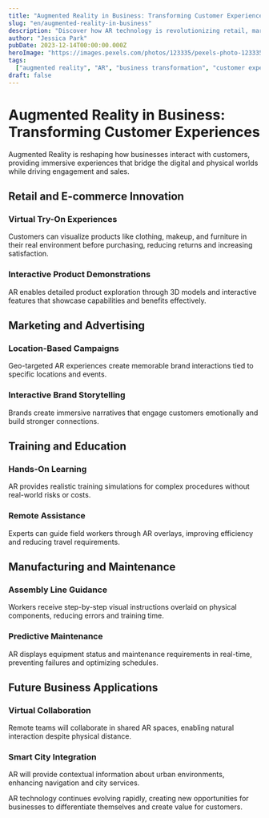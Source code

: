```yaml
---
title: "Augmented Reality in Business: Transforming Customer Experiences"
slug: "en/augmented-reality-in-business"
description: "Discover how AR technology is revolutionizing retail, marketing, training, and customer engagement across industries with immersive digital experiences."
author: "Jessica Park"
pubDate: 2023-12-14T00:00:00.000Z
heroImage: "https://images.pexels.com/photos/123335/pexels-photo-123335.jpeg?auto=compress&cs=tinysrgb&w=1260&h=750&dpr=1"
tags:
  ["augmented reality", "AR", "business transformation", "customer experience"]
draft: false
---
```


# Augmented Reality in Business: Transforming Customer Experiences

Augmented Reality is reshaping how businesses interact with customers, providing immersive experiences that bridge the digital and physical worlds while driving engagement and sales.

## Retail and E-commerce Innovation

### Virtual Try-On Experiences

Customers can visualize products like clothing, makeup, and furniture in their real environment before purchasing, reducing returns and increasing satisfaction.

### Interactive Product Demonstrations

AR enables detailed product exploration through 3D models and interactive features that showcase capabilities and benefits effectively.

## Marketing and Advertising

### Location-Based Campaigns

Geo-targeted AR experiences create memorable brand interactions tied to specific locations and events.

### Interactive Brand Storytelling

Brands create immersive narratives that engage customers emotionally and build stronger connections.

## Training and Education

### Hands-On Learning

AR provides realistic training simulations for complex procedures without real-world risks or costs.

### Remote Assistance

Experts can guide field workers through AR overlays, improving efficiency and reducing travel requirements.

## Manufacturing and Maintenance

### Assembly Line Guidance

Workers receive step-by-step visual instructions overlaid on physical components, reducing errors and training time.

### Predictive Maintenance

AR displays equipment status and maintenance requirements in real-time, preventing failures and optimizing schedules.

## Future Business Applications

### Virtual Collaboration

Remote teams will collaborate in shared AR spaces, enabling natural interaction despite physical distance.

### Smart City Integration

AR will provide contextual information about urban environments, enhancing navigation and city services.

AR technology continues evolving rapidly, creating new opportunities for businesses to differentiate themselves and create value for customers.
